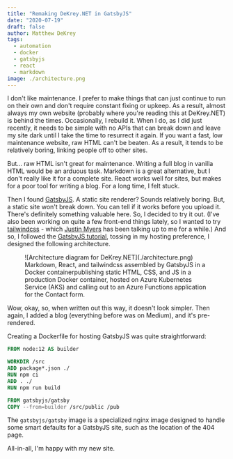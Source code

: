 ```yaml
---
title: "Remaking DeKrey.NET in GatsbyJS"
date: "2020-07-19"
draft: false
author: Matthew DeKrey
tags:
  - automation
  - docker
  - gatsbyjs
  - react
  - markdown
image: ./architecture.png
---
```



I don't like maintenance. I prefer to make things that can just continue to run
on their own and don't require constant fixing or upkeep. As a result, almost
always my own website (probably where you're reading this at DeKrey.NET) is
behind the times. Occasionally, I rebuild it. When I do, as I did just recently,
it needs to be simple with no APIs that can break down and leave my site dark
until I take the time to resurrect it again. If you want a fast, low maintenance
website, raw HTML can't be beaten. As a result, it tends to be relatively
boring, linking people off to other sites.

But... raw HTML isn't great for maintenance. Writing a full blog in vanilla HTML
would be an arduous task. Markdown is a great alternative, but I don't really
like it for a complete site. React works well for sites, but makes for a poor
tool for writing a blog. For a long time, I felt stuck.

Then I found [GatsbyJS](https://www.gatsbyjs.org/). A static site renderer?
Sounds relatively boring. But, a static site won't break down. You can tell if
it works before you upload it. There's definitely something valuable here. So, I
decided to try it out. (I've also been working on quite a few front-end things
lately, so I wanted to try [tailwindcss](https://tailwindcss.com/) - which
[Justin Myers](http://justindmyers.com/) has been talking up to me for a while.)
And so, I followed the [GatsbyJS tutorial](https://www.gatsbyjs.org/tutorial/),
tossing in my hosting preference, I designed the following architecture.

<figure>
![Architecture diagram for DeKrey.NET](./architecture.png)
<FigCaption>Markdown, React, and tailwindcss assembled by GatsbyJS in a Docker containerpublishing static HTML, CSS, and JS in a production Docker container, hosted on Azure Kubernetes Service (AKS) and calling out to an Azure Functions application for the Contact form. </FigCaption>
</figure>

Wow, okay, so, when written out this way, it doesn't look simpler. Then again, I
added a blog (everything before was on Medium), and it's pre-rendered.

Creating a Dockerfile for hosting GatsbyJS was quite straightforward:

```Dockerfile
FROM node:12 AS builder

WORKDIR /src
ADD package*.json ./
RUN npm ci
ADD . ./
RUN npm run build

FROM gatsbyjs/gatsby
COPY --from=builder /src/public /pub
```

The `gatsbyjs/gatsby` image is a specialized nginx image designed to handle some
smart defaults for a GatsbyJS site, such as the location of the 404 page.

All-in-all, I'm happy with my new site.